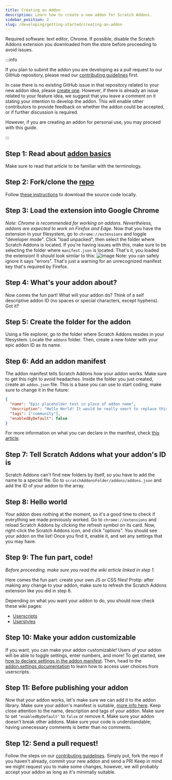 ---
title: Creating an Addon
description: Learn how to create a new addon for Scratch Addons.
sidebar_position: 2
slug: /developing/getting-started/creating-an-addon
---


Required software: text editor, Chrome.
If possible, disable the Scratch Addons extension you downloaded from the store before proceeding to avoid issues.

:::info

If you plan to submit the addon you are developing as a pull request to our GitHub repository,
please read our [contributing guidelines](https://github.com/ScratchAddons/ScratchAddons/blob/master/.github/CONTRIBUTING.md) first.

In case there is no existing GitHub issue in that repository related to your new addon idea,
please [create one](https://github.com/ScratchAddons/ScratchAddons/issues/new/choose).
However, if there is already an issue related to your feature idea, we suggest that you leave a comment on it stating your intention to develop the addon.
This will enable other contributors to provide feedback on whether the addon could be accepted, or if further discussion is required.

However, if you are creating an addon for personal use, you may proceed with this guide.

:::

## Step 1: Read about [addon basics](/docs/developing/getting-started/addon-basics/)

Make sure to read that article to be familiar with the terminology.

## Step 2: Fork/clone the [repo](https://github.com/ScratchAddons/ScratchAddons)

Follow [these instructions](/docs/getting-started/installing/#from-source) to download the source code locally.

## Step 3: Load the extension into Google Chrome

*Note: Chrome is recommended for working on addons.
Nevertheless, addons are expected to work on Firefox and Edge.*
Now that you have the extension in your filesystem, go to `chrome://extensions` and toggle "developer mode".
Click "load unpacked", then select the folder where Scratch Addons is located.
If you're having issues with this, make sure to be selecting the folder where `manifest.json` is located.
That's it, you loaded the extension! It should look similar to this:
![image](https://user-images.githubusercontent.com/17484114/91502527-accfd580-e89e-11ea-9e16-7daa2b808379.png)
Note: you can safely ignore it says "errors".
That's just a warning for an unrecognized manifest key that's required by Firefox.

## Step 4: What's your addon about?

Now comes the fun part!
What will your addon do? Think of a self descriptive addon ID (no spaces or special characters, except hyphens).
Got it?

## Step 5: Create the folder for the addon

Using a file explorer, go to the folder where Scratch Addons resides in your filesystem.
Locate the `addons` folder.
Then, create a new folder with your epic addon ID as its name.

## Step 6: Add an addon manifest

The addon manifest tells Scratch Addons how your addon works.
Make sure to get this right to avoid headaches.
Inside the folder you just created, create an `addon.json` file.
This is a base you can use to start coding, make sure to change it in the future:

```json title="addon.json"
{
  "name": "Epic placeholder text in place of addon name",
  "description": "Hello World! It would be really smart to replace this placeholder text with a description.",
  "tags": ["community"],
  "enabledByDefault": false
}
```

For more information on what you can declare in the manifest, check [this article](/docs/reference/addon-manifest/).


## Step 7: Tell Scratch Addons what your addon's ID is

Scratch Addons can't find new folders by itself, so you have to add the name to a special file.
Go to `scratchAddonsFolder/addons/addons.json` and add the ID of your addon to the array.

## Step 8: Hello world

Your addon does nothing at the moment, so it's a good time to check if everything we made previously worked.
Go to `chrome://extensions` and reload Scratch Addons by clicking the refresh symbol on its card.
Now, right-click the Scratch Addons icon, and click "options".
You should see your addon on the list! Once you find it, enable it, and set any settings that you may have.

## Step 9: The fun part, code!

*Before proceeding, make sure you read the wiki article linked in step 1.*

Here comes the fun part: create your own JS or CSS files!
Protip: after making any change to your addon, make sure to refresh the Scratch Addons extension like you did in step 8.

Depending on what you want your addon to do, you should now check these wiki pages:
* [Userscripts](/docs/developing/userscripts)
* [Userstyles](/docs/developing/userstyles)

## Step 10: Make your addon customizable

If you want, you can make your addon customizable!
Users of your addon will be able to toggle settings, enter numbers, and more!
To get started, see [how to declare settings in the addon manifest](/docs/reference/addon-manifest/#settings-object).
Then, head to the [addon.settings documentation](/docs/reference/addon-api/addon.settings) to learn how to access user choices from userscripts.

## Step 11: Before publishing your addon

Now that your addon works, let's make sure we can add it to the addon library.
Make sure your addon's manifest is suitable, [more info here](/docs/reference/addon-manifest).
Keep close attention to the name, description and tags of your addon.
Make sure to set `"enabledByDefault"` to `false` or remove it.
Make sure your addon doesn't break other addons.
Make sure your code is understandable; having unnecessary comments is better than no comments.

## Step 12: Send a pull request!

Follow the steps on our [contributing guidelines](https://github.com/ScratchAddons/ScratchAddons/blob/master/.github/CONTRIBUTING.md).
Simply put, fork the repo if you haven't already, commit your new addon and send a PR!
Keep in mind we might request you to make some changes, however, we will probably accept your addon as long as it's minimally suitable.
